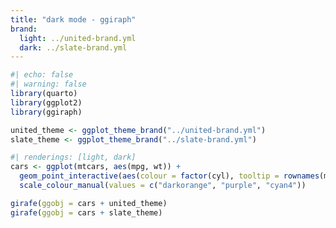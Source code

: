 ```yaml
---
title: "dark mode - ggiraph"
brand:
  light: ../united-brand.yml
  dark: ../slate-brand.yml
---
```


```r
#| echo: false
#| warning: false
library(quarto)
library(ggplot2)
library(ggiraph)

united_theme <- ggplot_theme_brand("../united-brand.yml")
slate_theme <- ggplot_theme_brand("../slate-brand.yml")
```

```r
#| renderings: [light, dark]
cars <- ggplot(mtcars, aes(mpg, wt)) +
  geom_point_interactive(aes(colour = factor(cyl), tooltip = rownames(mtcars))) +
  scale_colour_manual(values = c("darkorange", "purple", "cyan4"))

girafe(ggobj = cars + united_theme)
girafe(ggobj = cars + slate_theme)
```
